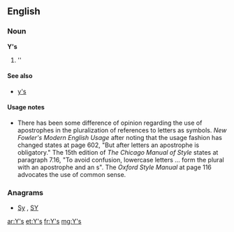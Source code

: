 {{also|ys|Ys|y's}}
==English==

===Noun===
'''Y's'''

# ''{{plural of|Y}}

====See also====
* [[y's]]

====Usage notes====
* There has been some difference of opinion regarding the use of apostrophes in the pluralization of references to letters as symbols.  ''New Fowler's Modern English Usage'' after noting that the usage fashion has changed states at page 602, "But after letters an apostrophe is obligatory."    The 15th edition of ''The Chicago Manual of Style'' states at paragraph 7.16, "To avoid confusion, lowercase letters ... form the plural with an apostrophe and an s".  The ''Oxford Style Manual'' at page 116 advocates the use of common sense.

===Anagrams===
* [[Sy#English|Sy]] , [[SY#English|SY]]

[[ar:Y's]]
[[et:Y's]]
[[fr:Y's]]
[[mg:Y's]]